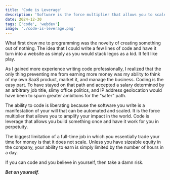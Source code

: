 ```yaml
---
title: 'Code is Leverage'
description: 'Software is the force multiplier that allows you to scale your willpower.'
date: 2024-12-30
tags: ['code', 'webdev']
image: './code-is-leverage.png'
---
```


What first drew me to programming was the novelty of creating something out of nothing. The idea that I could write a few lines of code and have it turn into a website as simply as you would stack legos as a kid. It felt like play.

As I gained more experience writing code professionally, I realized that the only thing preventing me from earning more money was my ability to think of my own SaaS product, market it, and manage the business. Coding is the easy part.
To have stayed on that path and accepted a salary determined by an arbitrary job title, slimy office politics, and IP address geolocation would have been to spurn greater ambitions for the "safer" path.

The ability to code is liberating because the software you write is a manifestation of your will that can be automated and scaled. It is the force multiplier that allows you to amplify your impact in the world. Code is leverage that allows you build something once and have it work for you in perpetuity.

The biggest limitation of a full-time job in which you essentially trade your time for money is that it does not scale. Unless you have sizeable equity in the company, your ability to earn is simply limited by the number of hours in a day.

If you can code and you believe in yourself, then take a damn risk.

_**Bet on yourself**_.
